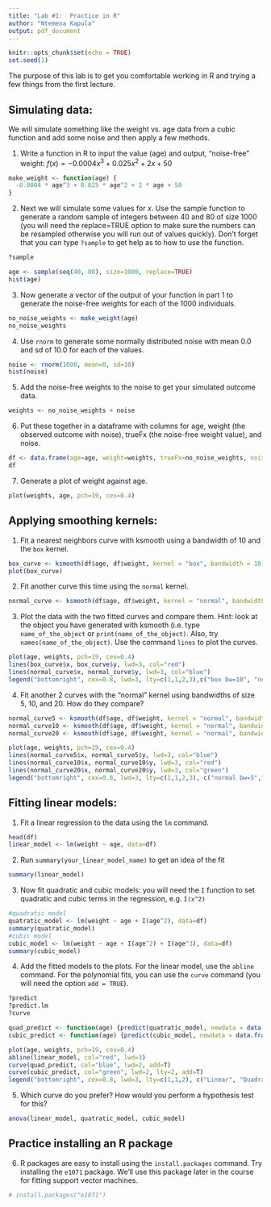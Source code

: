 ```yaml
---
title: "Lab #1:  Practice in R"
author: "Ntemena Kapula"
output: pdf_document
---
```


```r
knitr::opts_chunk$set(echo = TRUE)
set.seed(1)
```

The purpose of this lab is to get you comfortable working in R and trying a few things from the first lecture.

## Simulating data:

We will simulate something like the weight vs. age data from a cubic function and add some noise and then apply a few methods.

1. Write a function in R to input the value  (age) and output, “noise-free” weight: 
$f(x) = -0.0004x^3 + 0.025x^2 + 2x + 50$
```r
make_weight <- function(age) {
  -0.0004 * age^3 + 0.025 * age^2 + 2 * age + 50
}
```

2. Next we will simulate some values for $x$. Use the sample function to generate a random sample of integers between 40 and 80 of size 1000 (you will need the replace=TRUE option to make sure the numbers can be resampled otherwise you will run out of values quickly). Don’t forget that you can type `?sample` to get help as to how to use the function.
```r
?sample

age <- sample(seq(40, 80), size=1000, replace=TRUE)
hist(age)
```

3. Now generate a vector of the output of your function in part 1 to generate the noise-free weights for each of the 1000 individuals.
```r
no_noise_weights <- make_weight(age)
no_noise_weights
```

4. Use `rnorm` to generate some normally distributed noise with mean 0.0 and sd of 10.0 for each of the  values.
```r
noise <- rnorm(1000, mean=0, sd=10)
hist(noise)

```

5. Add the noise-free weights to the noise to get your simulated outcome data.
```r
weights <- no_noise_weights + noise
```

6. Put these together in a dataframe with columns for age, weight (the observed outcome with noise), trueFx (the noise-free weight value), and noise.
```r
df <- data.frame(age=age, weight=weights, trueFx=no_noise_weights, noise=noise)
df

```

7. Generate a plot of weight against age.
```r
plot(weights, age, pch=19, cex=0.4)
```

## Applying smoothing kernels:
1. Fit a nearest neighbors curve with ksmooth using a bandwidth of 10 and the `box` kernel.
```r
box_curve <- ksmooth(df$age, df$weight, kernel = "box", bandwidth = 10)
plot(box_curve)
```

2. Fit another curve this time using the `normal` kernel.
```r
normal_curve <- ksmooth(df$age, df$weight, kernel = "normal", bandwidth = 10)
```

3. Plot the data with the two fitted curves and compare them. Hint: look at the object you have generated with ksmooth (i.e. type `name_of_the_object` or `print(name_of_the_object)`. Also, try `names(name_of_the_object)`. Use the command `lines` to plot the curves.
```r
plot(age, weights, pch=19, cex=0.4)
lines(box_curve$x, box_curve$y, lwd=3, col="red")
lines(normal_curve$x, normal_curve$y, lwd=3, col="blue")
legend("bottomright", cex=0.8, lwd=3, lty=c(1,1,2,3),c("box bw=10", "normal bw=10"), col=c("red", "blue"))

```

4. Fit another 2 curves with the "normal" kernel using bandwidths of size 5, 10, and 20. How do they compare?
```r
normal_curve5 <- ksmooth(df$age, df$weight, kernel = "normal", bandwidth = 5)
normal_curve10 <- ksmooth(df$age, df$weight, kernel = "normal", bandwidth = 10)
normal_curve20 <- ksmooth(df$age, df$weight, kernel = "normal", bandwidth = 20)

plot(age, weights, pch=19, cex=0.4)
lines(normal_curve5$x, normal_curve5$y, lwd=3, col="blue")
lines(normal_curve10$x, normal_curve10$y, lwd=3, col="red")
lines(normal_curve20$x, normal_curve20$y, lwd=3, col="green")
legend("bottomright", cex=0.8, lwd=3, lty=c(1,1,2,3), c("normal bw=5","normal bw=10","normal bw=20"), col=c("blue", "red", "green"))

```


## Fitting linear models:
1. Fit a linear regression to the data using the `lm` command.
```r
head(df)
linear_model <- lm(weight ~ age, data=df)
```

2. Run `summary(your_linear_model_name)` to get an idea of the fit
```r
summary(linear_model)
```

3. Now fit quadratic and cubic models: you will need the `I` function to set quadratic and cubic terms in the regression, e.g. `I(x^2)`
```r
#quadratic model
quatratic_model <- lm(weight ~ age + I(age^2), data=df)
summary(quatratic_model)
#cubic model
cubic_model <- lm(weight ~ age + I(age^2) + I(age^3), data=df)
summary(cubic_model)
```

4. Add the fitted models to the plots. For the linear model, use the `abline` command. For the polynomial fits, you can use the `curve` command (you will need the option `add = TRUE`).
```r
?predict
?predict.lm
?curve

quad_predict <- function(age) {predict(quatratic_model, newdata = data.frame(age=age))}
cubic_predict <- function(age) {predict(cubic_model, newdata = data.frame(age=age))}

plot(age, weights, pch=19, cex=0.4)
abline(linear_model, col="red", lwd=3)
curve(quad_predict, col="blue", lwd=2, add=T)
curve(cubic_predict, col="green", lwd=2, lty=2, add=T)
legend("bottomright", cex=0.8, lwd=3, lty=c(1,1,2), c("Linear", "Quadratic", "cubic"), col = c("red", "blue", "green"))
```

5. Which curve do you prefer? How would you perform a hypothesis test for this?
```r
anova(linear_model, quatratic_model, cubic_model)
```

## Practice installing an R package
6. R packages are easy to install using the `install.packages` command. Try installing the `e1071` package. We'll use this package later in the course for fitting support vector machines.
```r
# install.packages("e1071")
```
